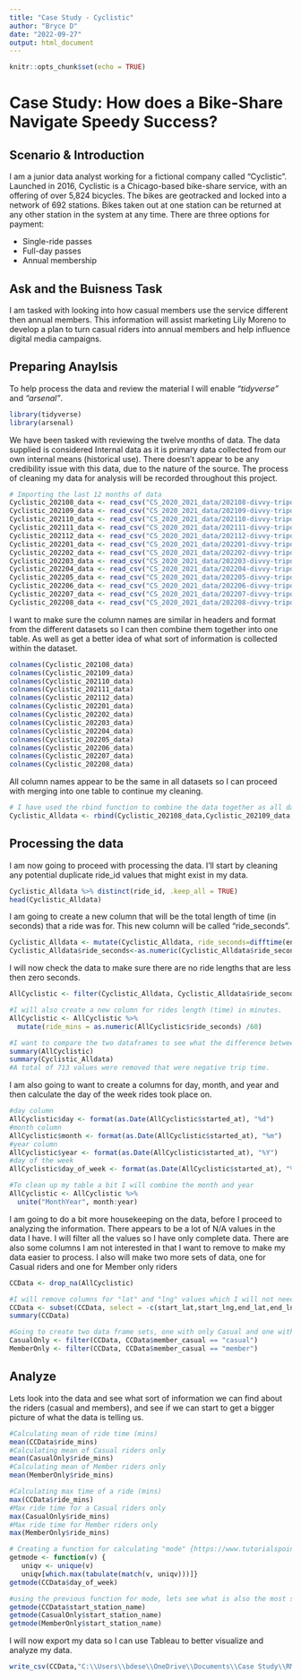 ---
title: "Case Study - Cyclistic"
author: "Bryce D"
date: "2022-09-27"
output: html_document
---

```{r setup, include=FALSE}
knitr::opts_chunk$set(echo = TRUE)
```

# Case Study: How does a Bike-Share Navigate Speedy Success?

## Scenario & Introduction
I am a junior data analyst working for a fictional company called "Cyclistic". Launched in 2016, Cyclistic is a Chicago-based bike-share service, with an offering of over 5,824 bicycles. The bikes are geotracked and locked into a network of 692 stations. Bikes taken out at one station can be returned at any other station in the system at any time. There are three options for payment:

 * Single-ride passes
 * Full-day passes
 * Annual membership

## Ask and the Buisness Task
I am tasked with looking into how casual members use the service different then annual members. This information will assist marketing Lily Moreno to develop a plan to turn casual riders into annual members and help influence digital media campaigns. 

## Preparing Anaylsis
To help process the data and review the material I will enable *"tidyverse"* and *"arsenal"*.
```{r loading packages}
library(tidyverse)
library(arsenal)
```
We have been tasked with reviewing the twelve months of data. The data supplied is considered Internal data as it is primary data collected from our own internal means (historical use). There doesn't appear to be any credibility issue with this data, due to the nature of the source. The process of cleaning my data for analysis will be recorded throughout this project.   

```{r Loading Data, message=FALSE}
# Importing the last 12 months of data
Cyclistic_202108_data <- read_csv("CS_2020_2021_data/202108-divvy-tripdata.csv")
Cyclistic_202109_data <- read_csv("CS_2020_2021_data/202109-divvy-tripdata.csv")
Cyclistic_202110_data <- read_csv("CS_2020_2021_data/202110-divvy-tripdata.csv")
Cyclistic_202111_data <- read_csv("CS_2020_2021_data/202111-divvy-tripdata.csv")
Cyclistic_202112_data <- read_csv("CS_2020_2021_data/202112-divvy-tripdata.csv")
Cyclistic_202201_data <- read_csv("CS_2020_2021_data/202201-divvy-tripdata.csv")
Cyclistic_202202_data <- read_csv("CS_2020_2021_data/202202-divvy-tripdata.csv")
Cyclistic_202203_data <- read_csv("CS_2020_2021_data/202203-divvy-tripdata.csv")
Cyclistic_202204_data <- read_csv("CS_2020_2021_data/202204-divvy-tripdata.csv")
Cyclistic_202205_data <- read_csv("CS_2020_2021_data/202205-divvy-tripdata.csv")
Cyclistic_202206_data <- read_csv("CS_2020_2021_data/202206-divvy-tripdata.csv")
Cyclistic_202207_data <- read_csv("CS_2020_2021_data/202207-divvy-tripdata.csv")
Cyclistic_202208_data <- read_csv("CS_2020_2021_data/202208-divvy-tripdata.csv")
```

I want to make sure the column names are similar in headers and format from the different datasets so I can then combine them together into one table. As well as get a better idea of what sort of information is collected within the dataset. 

```{r Column Check, warning=FALSE}
colnames(Cyclistic_202108_data)
colnames(Cyclistic_202109_data)
colnames(Cyclistic_202110_data)
colnames(Cyclistic_202111_data)
colnames(Cyclistic_202112_data)
colnames(Cyclistic_202201_data)
colnames(Cyclistic_202202_data)
colnames(Cyclistic_202203_data)
colnames(Cyclistic_202204_data)
colnames(Cyclistic_202205_data)
colnames(Cyclistic_202206_data)
colnames(Cyclistic_202207_data)
colnames(Cyclistic_202208_data)
```

All column names appear to be the same in all datasets so I can proceed with merging into one table to continue my cleaning. 

```{r Merging Tables}
# I have used the rbind function to combine the data together as all datasets have the same variables.
Cyclistic_Alldata <- rbind(Cyclistic_202108_data,Cyclistic_202109_data,Cyclistic_202110_data,Cyclistic_202111_data,Cyclistic_202112_data,Cyclistic_202201_data,Cyclistic_202202_data,Cyclistic_202203_data,Cyclistic_202204_data,Cyclistic_202205_data,Cyclistic_202206_data,Cyclistic_202207_data,Cyclistic_202208_data)
```

## Processing the data

I am now going to proceed with processing the data. I'll start by cleaning any potential duplicate ride_id values that might exist in my data. 

```{r removing duplicates}
Cyclistic_Alldata %>% distinct(ride_id, .keep_all = TRUE)
head(Cyclistic_Alldata)
```

I am going to create a new column that will be the total length of time (in seconds) that a ride was for. This new column will be called "ride_seconds". 

```{r adding ride_Length}
Cyclistic_Alldata <- mutate(Cyclistic_Alldata, ride_seconds=difftime(ended_at,started_at), units="secs")
Cyclistic_Alldata$ride_seconds<-as.numeric(Cyclistic_Alldata$ride_seconds)
```

I will now check the data to make sure there are no ride lengths that are less then zero seconds.

```{r checking time}
AllCyclistic <- filter(Cyclistic_Alldata, Cyclistic_Alldata$ride_seconds > 0)

#I will also create a new column for rides length (time) in minutes.
AllCyclistic <- AllCyclistic %>% 
  mutate(ride_mins = as.numeric(AllCyclistic$ride_seconds) /60)
```

```{r Comparing the dataframes}
#I want to compare the two dataframes to see what the difference between them and how many objects were removed. 
summary(AllCyclistic)
summary(Cyclistic_Alldata)
#A total of 713 values were removed that were negative trip time.
```

I am also going to want to create a columns for day, month, and year and then calculate the day of the week rides took place on. 

```{r Creating date colums}
#day column
AllCyclistic$day <- format(as.Date(AllCyclistic$started_at), "%d")
#month column
AllCyclistic$month <- format(as.Date(AllCyclistic$started_at), "%m")
#year column
AllCyclistic$year <- format(as.Date(AllCyclistic$started_at), "%Y")
#day of the week
AllCyclistic$day_of_week <- format(as.Date(AllCyclistic$started_at), "%A")

#To clean up my table a bit I will combine the month and year
AllCyclistic <- AllCyclistic %>% 
  unite("MonthYear", month:year)
```

I am going to do a bit more housekeeping on the data, before I proceed to analyzing the information. There appears to be a lot of N/A values in the data I have. I will filter all the values so I have only complete data. There are also some columns I am not interested in that I want to remove to make my data easier to process. I also will make two more sets of data, one for Casual riders and one for Member only riders 

```{r Removnig NA values}
CCData <- drop_na(AllCyclistic)

#I will remove columns for "lat" and "lng" values which I will not need for my analysis. 
CCData <- subset(CCData, select = -c(start_lat,start_lng,end_lat,end_lng,ride_id,units,start_station_id,end_station_id))
summary(CCData)

#Going to create two data frame sets, one with only Casual and one with only Members
CasualOnly <- filter(CCData, CCData$member_casual == "casual")
MemberOnly <- filter(CCData, CCData$member_casual == "member")
```

## Analyze 

Lets look into the data and see what sort of information we can find about the riders (casual and members), and see if we can start to get a bigger picture of what the data is telling us.

```{r some calculations}
#Calculating mean of ride time (mins)
mean(CCData$ride_mins)
#Calculating mean of Casual riders only
mean(CasualOnly$ride_mins)
#Calculating mean of Member riders only
mean(MemberOnly$ride_mins)

#Calculating max time of a ride (mins)
max(CCData$ride_mins)
#Max ride time for a Casual riders only
max(CasualOnly$ride_mins)
#Max ride time for Member riders only
max(MemberOnly$ride_mins)

# Creating a function for calculating "mode" {https://www.tutorialspoint.com/r/r_mean_median_mode.htm}
getmode <- function(v) {
   uniqv <- unique(v)
   uniqv[which.max(tabulate(match(v, uniqv)))]}
getmode(CCData$day_of_week)

#using the previous function for mode, lets see what is also the most started at location for all data, casual, and member riders. 
getmode(CCData$start_station_name)
getmode(CasualOnly$start_station_name)
getmode(MemberOnly$start_station_name)
```
I will now export my data so I can use Tableau to better visualize and analyze my data. 

```{r exporting my data, echo=TRUE}
write_csv(CCData,"C:\\Users\\bdese\\OneDrive\\Documents\\Case Study\\RMD_CaseStudy\\Cyclistic.csv")
```

